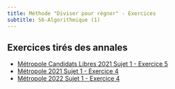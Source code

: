 ```yaml
---
title: Méthode "Diviser pour régner" - Exercices
subtitle: S6-Algorithmique (1)
---
```


## Exercices tirés des annales

* [Métropole Candidats Libres 2021 Sujet 1 - Exercice 5](../annales/2021_Metropole_CL_1.pdf){target="_blank"}
* [Métropole 2021 Sujet 1 - Exercice 4](../annales/2021_Metropole_1.pdf){target="_blank"}
* [Métropole 2022 Sujet 1 - Exercice 4](../annales/2022_Metropole_Jour1.pdf){target="_blank"}